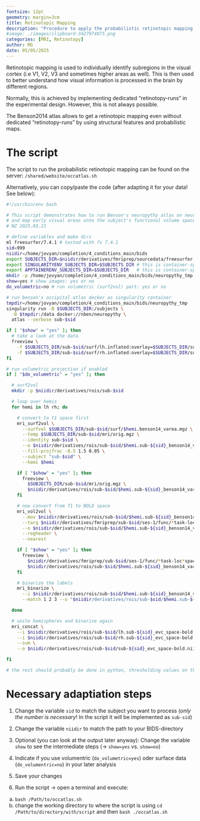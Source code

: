 ```yaml
---
fontsize: 12pt
geometry: margin=3cm
title: Retinotopic Mapping
description: "Procedure to apply the probabilistic retinotopic mapping using the Benson Atlas"
#image: ./images/clipboard-3427974075.png
categories: [MRI, Retinotopy]
author: MG
date: 05/05/2025
---
```


Retinotopic mapping is used to individually identify subregions in the visual cortex (i.e V1, V2, V3 and sometimes higher areas as well). This is then used to better understand how visual information is processed in the brain by different regions.

Normally, this is achieved by implementing dedicated "retinotopy-runs" in the experimental design. However, this is not always possible.

The Benson2014 atlas allows to get a retinotopic mapping even without dedicated "retinotopy-runs" by using structural features and probabilistic maps.

# The script

The script to run the probabilistic retinotopic mapping can be found on the server: `/shared/website/occatlas.sh`

Alternatively, you can copy/paste the code (after adapting it for your data! See below):

```bash
#!/usr/bin/env bash

# This script demonstrates how to run Benson's neuropythy atlas on neurodesk
# and map early visual areas onto the subject's functional volume space
# NZ 2025.03.21

# define variables and make dirs
ml freesurfer/7.4.1 # tested with fs 7.4.1
sid=999
niidir=/home/jovyan/completion/4_conditions_main/bids
export SUBJECTS_DIR=$niidir/derivatives/fmriprep/sourcedata/freesurfer
export SINGULARITYENV_SUBJECTS_DIR=$SUBJECTS_DIR # this is container-specific definition of SUBJECTS_DIR
export APPTAINERENV_SUBJECTS_DIR=$SUBJECTS_DIR   # this is container-specific definition of SUBJECTS_DIR
mkdir -p /home/jovyan/completion/4_conditions_main/bids/neuropythy_tmp
show=yes # show images: yes or no
do_volumetric=no # run volumetric (surf2vol) part: yes or no

# run benson's occipital atlas docker as singularity container
tmpdir=/home/jovyan/completion/4_conditions_main/bids/neuropythy_tmp
singularity run -B $SUBJECTS_DIR:/subjects \
  -B $tmpdir:/data docker://nben/neuropythy \
  atlas --verbose sub-$sid

if [ "$show" = "yes" ]; then
  # take a look at the data
  freeview \
    -f $SUBJECTS_DIR/sub-$sid/surf/lh.inflated:overlay=$SUBJECTS_DIR/sub-$sid/surf/lh.benson14_varea.mgz:overlay_color=colorwheel \
    -f $SUBJECTS_DIR/sub-$sid/surf/rh.inflated:overlay=$SUBJECTS_DIR/sub-$sid/surf/rh.benson14_varea.mgz:overlay_color=colorwheel
fi

# run volumetric projection if enabled
if [ "$do_volumetric" = "yes" ]; then

  # surf2vol
  mkdir -p $niidir/derivatives/rois/sub-$sid

  # loop over hemis
  for hemi in lh rh; do

    # convert to t1 space first
    mri_surf2vol \
      --surfval $SUBJECTS_DIR/sub-$sid/surf/$hemi.benson14_varea.mgz \
      --temp $SUBJECTS_DIR/sub-$sid/mri/orig.mgz \
      --identity sub-$sid \
      --o $niidir/derivatives/rois/sub-$sid/$hemi.sub-${sid}_benson14_varea_space-T1.nii.gz \
      --fill-projfrac -0.5 1.5 0.05 \
      --subject "sub-$sid" \
      --hemi $hemi

    if [ "$show" = "yes" ]; then
      freeview \
        $SUBJECTS_DIR/sub-$sid/mri/orig.mgz \
        $niidir/derivatives/rois/sub-$sid/$hemi.sub-${sid}_benson14_varea_space-T1.nii.gz:colormap=LUT
    fi

    # now convert from T1 to BOLD space
    mri_vol2vol \
      --mov $niidir/derivatives/rois/sub-$sid/$hemi.sub-${sid}_benson14_varea_space-T1.nii.gz \
      --targ $niidir/derivatives/fmriprep/sub-$sid/ses-1/func/*task-loc*space-T1w_boldref.nii.gz \
      --o $niidir/derivatives/rois/sub-$sid/$hemi.sub-${sid}_benson14_varea_space-bold.nii.gz \
      --regheader \
      --nearest

    if [ "$show" = "yes" ]; then
      freeview \
        $niidir/derivatives/fmriprep/sub-$sid/ses-1/func/*task-loc*space-T1w_boldref.nii.gz \
        $niidir/derivatives/rois/sub-$sid/$hemi.sub-${sid}_benson14_varea_space-bold.nii.gz:colormap=LUT
    fi

    # binarize the labels
    mri_binarize \
      --i $niidir/derivatives/rois/sub-$sid/$hemi.sub-${sid}_benson14_varea_space-bold.nii.gz \
      --match 1 2 3 --o "$niidir/derivatives/rois/sub-$sid/$hemi.sub-${sid}_evc_space-bold.nii.gz"

  done

  # unite hemispheres and binarize again
  mri_concat \
    --i $niidir/derivatives/rois/sub-$sid/lh.sub-${sid}_evc_space-bold.nii.gz \
    --i $niidir/derivatives/rois/sub-$sid/rh.sub-${sid}_evc_space-bold.nii.gz \
    --sum \
    --o $niidir/derivatives/rois/sub-$sid/sub-${sid}_evc_space-bold.nii.gz

fi

# the rest should probably be done in python, thresholding values on the fly
```

# Necessary adaptiation steps

1.  Change the variable `sid` to match the subject you want to process (*only the number is necessary*! In the script it will be implemented as `sub-sid`)

2.  Change the variable `niidir` to match the path to your BIDS-directory

3.  Optional (you can look at the output later anyway): Change the variable `show` to see the intermediate steps ($\to$ `show=yes` vs. `show=no`)

4.  Indicate if you use volumentric (`do_volumetric=yes`) oder surface data (`do_volumentric=no`) in your later analysis

5.  Save your changes

6.  Run the script $\to$ open a terminal and execute:

<!-- -->

a)  `bash /Path/to/occatlas.sh`
b)  change the working directory to where the script is using `cd /Path/to/directory/with/script` and then `bash ./occatlas.sh`
